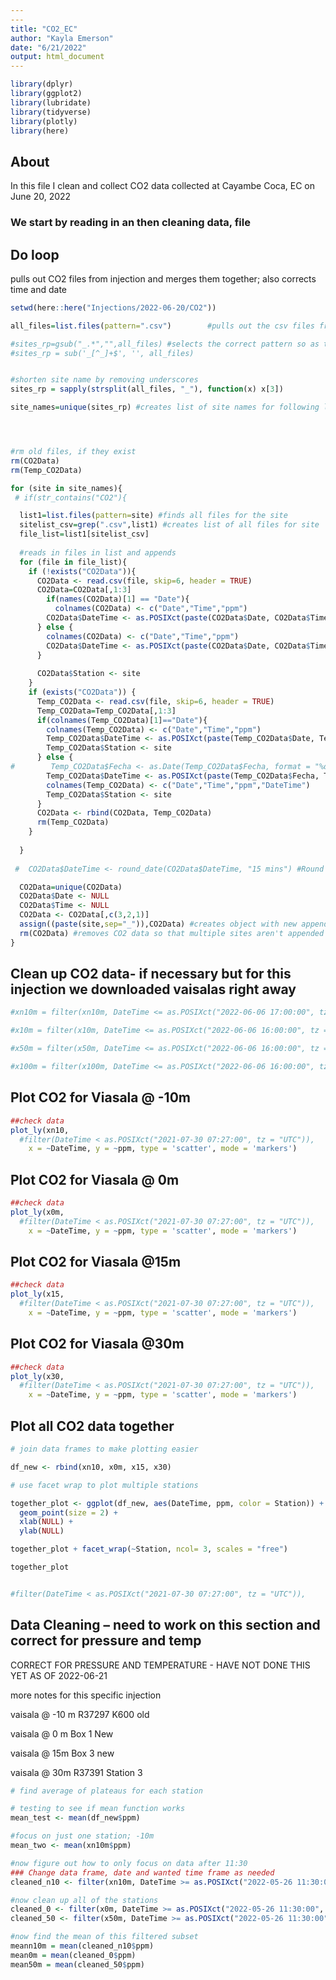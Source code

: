```yaml
---
---
title: "CO2_EC"
author: "Kayla Emerson"
date: "6/21/2022"
output: html_document
---
```


```r
library(dplyr)
library(ggplot2)
library(lubridate)
library(tidyverse)
library(plotly)
library(here)
```

## About
In this file I clean and collect CO2 data collected at Cayambe Coca, EC on June 20, 2022

### We start by reading in an then cleaning data, file 



## Do loop
pulls out CO2 files from injection and merges them together; also corrects time and date 

```r

setwd(here::here("Injections/2022-06-20/CO2"))

all_files=list.files(pattern=".csv")        #pulls out the csv files from WL folder in HOBOware folder

#sites_rp=gsub("_.*","",all_files) #selects the correct pattern so as to select only desired files
#sites_rp = sub('_[^_]+$', '', all_files)


#shorten site name by removing underscores
sites_rp = sapply(strsplit(all_files, "_"), function(x) x[3])

site_names=unique(sites_rp) #creates list of site names for following loop




#rm old files, if they exist
rm(CO2Data)
rm(Temp_CO2Data)

for (site in site_names){
 # if(str_contains("CO2"){

  list1=list.files(pattern=site) #finds all files for the site
  sitelist_csv=grep(".csv",list1) #creates list of all files for site
  file_list=list1[sitelist_csv]
  
  #reads in files in list and appends
  for (file in file_list){
    if (!exists("CO2Data")){
      CO2Data <- read.csv(file, skip=6, header = TRUE)
      CO2Data=CO2Data[,1:3]
        if(names(CO2Data)[1] == "Date"){
          colnames(CO2Data) <- c("Date","Time","ppm")
        CO2Data$DateTime <- as.POSIXct(paste(CO2Data$Date, CO2Data$Time), format="%m/%d/%Y %I:%M:%S %p", tz = "UTC")
      } else { 
        colnames(CO2Data) <- c("Date","Time","ppm")
        CO2Data$DateTime <- as.POSIXct(paste(CO2Data$Date, CO2Data$Time), format="%d/%m/%Y %H:%M:%S", tz = "UTC")
      }
      
      CO2Data$Station <- site
    }
    if (exists("CO2Data")) {
      Temp_CO2Data <- read.csv(file, skip=6, header = TRUE)  
      Temp_CO2Data=Temp_CO2Data[,1:3]
      if(colnames(Temp_CO2Data)[1]=="Date"){
        colnames(Temp_CO2Data) <- c("Date","Time","ppm")
        Temp_CO2Data$DateTime <- as.POSIXct(paste(Temp_CO2Data$Date, Temp_CO2Data$Time), format="%m/%d/%Y %I:%M:%S %p", tz = "UTC")
        Temp_CO2Data$Station <- site
      } else {
#        Temp_CO2Data$Fecha <- as.Date(Temp_CO2Data$Fecha, format = "%d / %m / %Y")
        Temp_CO2Data$DateTime <- as.POSIXct(paste(Temp_CO2Data$Fecha, Temp_CO2Data$Tiempo), format="%d/%m/%Y %H:%M:%S", tz = "UTC")
        colnames(Temp_CO2Data) <- c("Date","Time","ppm","DateTime")
        Temp_CO2Data$Station <- site
      }
      CO2Data <- rbind(CO2Data, Temp_CO2Data)
      rm(Temp_CO2Data)
    }
    
  }
  
 #  CO2Data$DateTime <- round_date(CO2Data$DateTime, "15 mins") #Round if needed

  CO2Data=unique(CO2Data)
  CO2Data$Date <- NULL
  CO2Data$Time <- NULL
  CO2Data <- CO2Data[,c(3,2,1)]
  assign((paste(site,sep="_")),CO2Data) #creates object with new appended data
  rm(CO2Data) #removes CO2 data so that multiple sites aren't appended together
}


```


## Clean up CO2 data- if necessary but for this injection we downloaded vaisalas right away
```r
#xn10m = filter(xn10m, DateTime <= as.POSIXct("2022-06-06 17:00:00", tz = "UTC"))

#x10m = filter(x10m, DateTime <= as.POSIXct("2022-06-06 16:00:00", tz = "UTC"))

#x50m = filter(x50m, DateTime <= as.POSIXct("2022-06-06 16:00:00", tz = "UTC"))

#x100m = filter(x100m, DateTime <= as.POSIXct("2022-06-06 16:00:00", tz = "UTC"))

```

## Plot CO2 for Viasala @ -10m

```r

##check data
plot_ly(xn10,
  #filter(DateTime < as.POSIXct("2021-07-30 07:27:00", tz = "UTC")), 
    x = ~DateTime, y = ~ppm, type = 'scatter', mode = 'markers') 

```


## Plot CO2 for Viasala @ 0m
```r

##check data
plot_ly(x0m,
  #filter(DateTime < as.POSIXct("2021-07-30 07:27:00", tz = "UTC")), 
    x = ~DateTime, y = ~ppm, type = 'scatter', mode = 'markers') 

```


## Plot CO2 for Viasala @15m
```r

##check data
plot_ly(x15,
  #filter(DateTime < as.POSIXct("2021-07-30 07:27:00", tz = "UTC")), 
    x = ~DateTime, y = ~ppm, type = 'scatter', mode = 'markers') 

```


## Plot CO2 for Viasala @30m
```r

##check data
plot_ly(x30,
  #filter(DateTime < as.POSIXct("2021-07-30 07:27:00", tz = "UTC")), 
    x = ~DateTime, y = ~ppm, type = 'scatter', mode = 'markers') 

```



## Plot all CO2 data together 
```r

# join data frames to make plotting easier

df_new <- rbind(xn10, x0m, x15, x30)

# use facet wrap to plot multiple stations

together_plot <- ggplot(df_new, aes(DateTime, ppm, color = Station)) +
  geom_point(size = 2) +
  xlab(NULL) +
  ylab(NULL)

together_plot + facet_wrap(~Station, ncol= 3, scales = "free")

together_plot


#filter(DateTime < as.POSIXct("2021-07-30 07:27:00", tz = "UTC")), 
```
## Data Cleaning -- need to work on this section and correct for pressure and temp
CORRECT FOR PRESSURE AND TEMPERATURE - HAVE NOT DONE THIS YET AS OF 2022-06-21

more notes for this specific injection 
 
vaisala @ -10 m 
R37297 K600 old 

vaisala @ 0 m
Box 1 New

vaisala @ 15m 
Box 3 new

vaisala @ 30m 
R37391 Station 3

```r

# find average of plateaus for each station

# testing to see if mean function works 
mean_test <- mean(df_new$ppm)

#focus on just one station; -10m
mean_two <- mean(xn10m$ppm)

#now figure out how to only focus on data after 11:30
### Change data frame, date and wanted time frame as needed 
cleaned_n10 <- filter(xn10m, DateTime >= as.POSIXct("2022-05-26 11:30:00", tz = "UTC") & DateTime < as.POSIXct("2022-05-26 11:40:00", tz = "UTC"))

#now clean up all of the stations
cleaned_0 <- filter(x0m, DateTime >= as.POSIXct("2022-05-26 11:30:00", tz = "UTC") & DateTime < as.POSIXct("2022-05-26 11:40:00", tz = "UTC"))
cleaned_50 <- filter(x50m, DateTime >= as.POSIXct("2022-05-26 11:30:00", tz = "UTC") & DateTime < as.POSIXct("2022-05-26 11:40:00", tz = "UTC"))

#now find the mean of this filtered subset
meann10m = mean(cleaned_n10$ppm)
mean0m = mean(cleaned_0$ppm)
mean50m = mean(cleaned_50$ppm)


```


